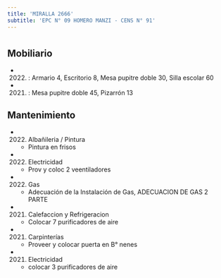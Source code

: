 ```yaml
---
title: 'MIRALLA 2666'
subtitle: 'EPC N° 09 HOMERO MANZI - CENS N° 91'
---
```


#


## Mobiliario

*  (2022) : Armario 4, Escritorio 8, Mesa pupitre doble 30, Silla escolar 60 

*  (2021) : Mesa pupitre doble 45, Pizarrón 13 





## Mantenimiento

*  (2022) Albañileria / Pintura 
    + Pintura en frisos

*  (2022) Electricidad 
    + Prov y coloc 2 veentiladores

*  (2022) Gas 
    + Adecuación de la Instalación de Gas, ADECUACION DE GAS 2 PARTE

*  (2021) Calefaccion y Refrigeracion 
    + Colocar 7 purificadores de aire

*  (2021) Carpinterías 
    + Proveer y colocar puerta en B° nenes

*  (2021) Electricidad 
    + colocar 3 purificadores de aire




